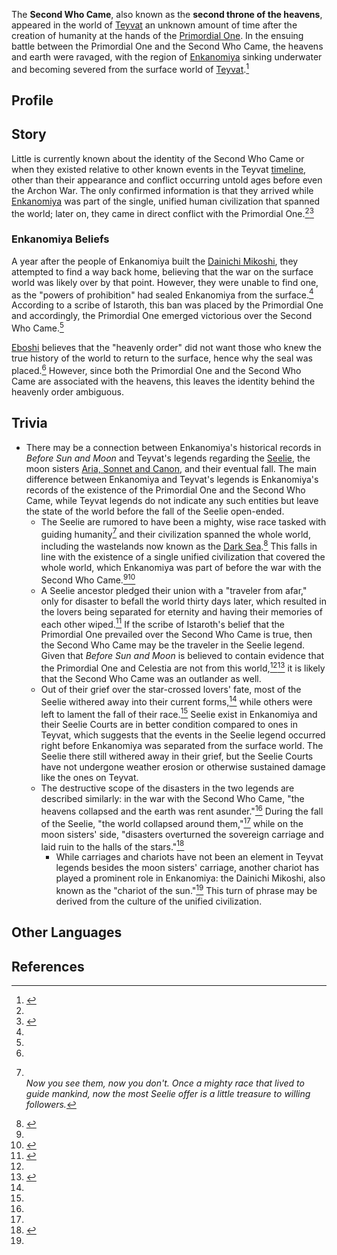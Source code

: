 {{Character Infobox
|type             = Historical
|region           = Teyvat
}}
The '''Second Who Came''', also known as the '''second throne of the heavens''', appeared in the world of [[Teyvat]] an unknown amount of time after the creation of humanity at the hands of the [[Primordial One]]. In the ensuing battle between the Primordial One and the Second Who Came, the heavens and earth were ravaged, with the region of [[Enkanomiya]] sinking underwater and becoming severed from the surface world of [[Teyvat]].<ref name="Before Sun and Moon">{{Ref/Book|The Byakuyakoku Collection|2|Before Sun and Moon}}</ref>

==Profile==
{{Quote|The second throne of the heavens came, and war was rekindled, as it was in the world's creation. That day, the heavens collapsed and the earth was rent asunder. Our ancestors and their ancestral land fell into this place during that conflict.|A scribe of [[Istaroth]]|[[Before Sun and Moon]]}}

==Story==
Little is currently known about the identity of the Second Who Came or when they existed relative to other known events in the Teyvat [[timeline]], other than their appearance and conflict occurring untold ages before even the Archon War. The only confirmed information is that they arrived while [[Enkanomiya]] was part of the single, unified human civilization that spanned the world; later on, they came in direct conflict with the Primordial One.<ref name="Before Sun and Moon" /><ref name="3 Martial Trials">{{Ref/Quest|The Three Great Martial Trials}}</ref>

===Enkanomiya Beliefs===
A year after the people of Enkanomiya built the [[Dainichi Mikoshi]], they attempted to find a way back home, believing that the war on the surface world was likely over by that point. However, they were unable to find one, as the "powers of prohibition" had sealed Enkanomiya from the surface.<ref name="3 Martial Trials" /> According to a scribe of Istaroth, this ban was placed by the Primordial One and accordingly, the Primordial One emerged victorious over the Second Who Came.<ref name="Before Sun and Moon" />

[[Eboshi]] believes that the "heavenly order" did not want those who knew the true history of the world to return to the surface, hence why the seal was placed.<ref name="3 Martial Trials" /> However, since both the Primordial One and the Second Who Came are associated with the heavens, this leaves the identity behind the heavenly order ambiguous.

==Trivia==
*There may be a connection between Enkanomiya's historical records in ''Before Sun and Moon'' and Teyvat's legends regarding the [[Seelie]], the moon sisters [[Aria, Sonnet and Canon]], and their eventual fall. The main difference between Enkanomiya and Teyvat's legends is Enkanomiya's records of the existence of the Primordial One and the Second Who Came, while Teyvat legends do not indicate any such entities but leave the state of the world before the fall of the Seelie open-ended.
**The Seelie are rumored to have been a mighty, wise race tasked with guiding humanity<ref>{{Ref/Loading|Seelie}}<br />''Now you see them, now you don't. Once a mighty race that lived to guide mankind, now the most Seelie offer is a little treasure to willing followers.''</ref> and their civilization spanned the whole world, including the wastelands now known as the [[Dark Sea]].<ref name="ADT3">{{Ref/Book|A Drunkard's Tale|3}}</ref> This falls in line with the existence of a single unified civilization that covered the whole world, which Enkanomiya was part of before the war with the Second Who Came.<ref name="3 Martial Trials" /><ref name="SubterraTrials">{{Ref/Quest|The Subterranean Trials of Drake and Serpent}}</ref>
**A Seelie ancestor pledged their union with a "traveler from afar," only for disaster to befall the world thirty days later, which resulted in the lovers being separated for eternity and having their memories of each other wiped.<ref name="RoJ4">{{Ref/Book|Records of Jueyun|4|Mountain Spirits}}</ref> If the scribe of Istaroth's belief that the Primordial One prevailed over the Second Who Came is true, then the Second Who Came may be the traveler in the Seelie legend. Given that ''Before Sun and Moon'' is believed to contain evidence that the Primordial One and Celestia are not from this world,<ref name="SubterraTrials" /><ref>{{Ref/Quest|Antigonus}}</ref> it is likely that the Second Who Came was an outlander as well.
**Out of their grief over the star-crossed lovers' fate, most of the Seelie withered away into their current forms,<ref name="RoJ4"/> while others were left to lament the fall of their race.<ref name="ADT3" /> Seelie exist in Enkanomiya and their Seelie Courts are in better condition compared to ones in Teyvat, which suggests that the events in the Seelie legend occurred right before Enkanomiya was separated from the surface world. The Seelie there still withered away in their grief, but the Seelie Courts have not undergone weather erosion or otherwise sustained damage like the ones on Teyvat.
**The destructive scope of the disasters in the two legends are described similarly: in the war with the Second Who Came, "the heavens collapsed and the earth was rent asunder."<ref name="Before Sun and Moon" /> During the fall of the Seelie, "the world collapsed around them,"<ref name="RoJ4" /> while on the moon sisters' side, "disasters overturned the sovereign carriage and laid ruin to the halls of the stars."<ref>{{Ref/Book|Moonlit Bamboo Forest|3}}</ref>
***While carriages and chariots have not been an element in Teyvat legends besides the moon sisters' carriage, another chariot has played a prominent role in Enkanomiya: the Dainichi Mikoshi, also known as the "chariot of the sun."<ref name="SubterraTrials" /> This turn of phrase may be derived from the culture of the unified civilization.

==Other Languages==
{{Other Languages
|en      = Second Who Came
|zhs     = 后来的第二位
|zhs_rm  = Hòulái de Dì'èrwèi
|zht     = 後來的第二位
|zht_rm  = Hòulái de Dì'èrwèi
|zh_tl   = The Second One Who Came After
|ja      = 後に来た二人目
|ja_rm   = Ato ni Kita Futarime{{Assumed}}
|ja_tl   = The Second One Who Came After
|ko      = 나중의 그분
|ko_rm   = Najung-ui Geubun
|ko_tl   = That One of the Later
|es      = La segunda persona que reclamaba el trono<!--common noun-->
|es_tl   = 
|fr      = Le Second qui prétendait au trône
|fr_tl   = The Second Who Was Entitled to the Throne
|ru      = Второе Пришедшее
|ru_tl   = 
|th      = ราชาองค์ที่สอง
|th_rm   = 
|th_tl   = 
|vi      = Vị Thứ Hai
|vi_tl   = The Second One
|de      = Der Zweite, der nachher kam
|de_tl   = The Second (One), Who Came After
|id      = Takhta kedua<!--common noun-->
|id_tl   = Second Throne
|pt      = Segundo Que Veio
|pt_tl   = 
}}

==References==
{{Reflist|2}}